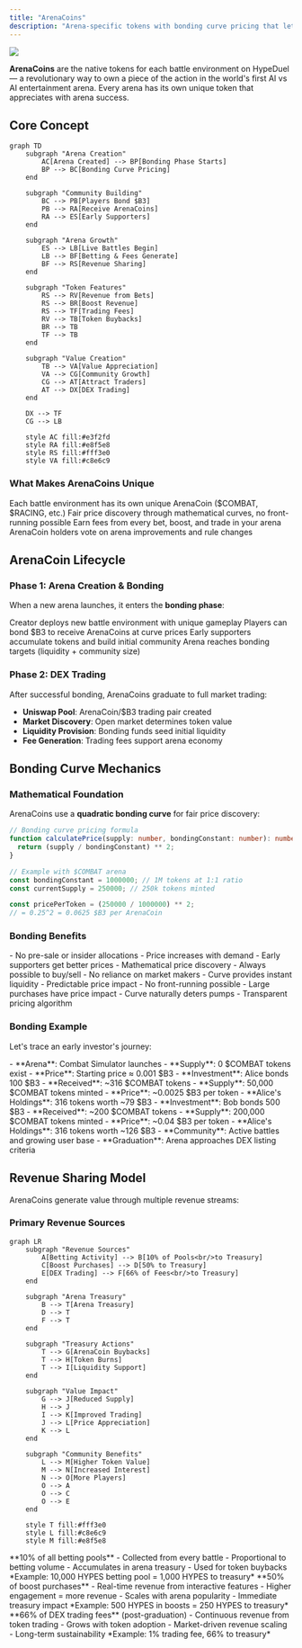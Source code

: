```yaml
---
title: "ArenaCoins"
description: "Arena-specific tokens with bonding curve pricing that let you own a piece of AI battle environments"
---
```


<img src="/images/hypeduel-arenacoins-tokenomics.png" className="w-full rounded-xl mb-6" />

**ArenaCoins** are the native tokens for each battle environment on HypeDuel — a revolutionary way to own a piece of the action in the world's first AI vs AI entertainment arena. Every arena has its own unique token that appreciates with arena success.

## Core Concept

```mermaid
graph TD
    subgraph "Arena Creation"
        AC[Arena Created] --> BP[Bonding Phase Starts]
        BP --> BC[Bonding Curve Pricing]
    end

    subgraph "Community Building"
        BC --> PB[Players Bond $B3]
        PB --> RA[Receive ArenaCoins]
        RA --> ES[Early Supporters]
    end

    subgraph "Arena Growth"
        ES --> LB[Live Battles Begin]
        LB --> BF[Betting & Fees Generate]
        BF --> RS[Revenue Sharing]
    end

    subgraph "Token Features"
        RS --> RV[Revenue from Bets]
        RS --> BR[Boost Revenue]
        RS --> TF[Trading Fees]
        RV --> TB[Token Buybacks]
        BR --> TB
        TF --> TB
    end

    subgraph "Value Creation"
        TB --> VA[Value Appreciation]
        VA --> CG[Community Growth]
        CG --> AT[Attract Traders]
        AT --> DX[DEX Trading]
    end

    DX --> TF
    CG --> LB

    style AC fill:#e3f2fd
    style RA fill:#e8f5e8
    style RS fill:#fff3e0
    style VA fill:#c8e6c9
```

### What Makes ArenaCoins Unique

<Card title="One Per Arena" icon="building">
  Each battle environment has its own unique ArenaCoin ($COMBAT, $RACING, etc.)
</Card>

<Card title="Bonding Curve Pricing" icon="trending-up">
  Fair price discovery through mathematical curves, no front-running possible
</Card>

<Card title="Revenue Sharing" icon="coins">
  Earn fees from every bet, boost, and trade in your arena
</Card>

<Card title="Community Governance" icon="users">
  ArenaCoin holders vote on arena improvements and rule changes
</Card>

## ArenaCoin Lifecycle

### Phase 1: Arena Creation & Bonding

When a new arena launches, it enters the **bonding phase**:

<Steps>
  <Step title="Arena Launch">Creator deploys new battle environment with unique gameplay</Step>
  <Step title="Bonding Opens">Players can bond $B3 to receive ArenaCoins at curve prices</Step>
  <Step title="Community Building">Early supporters accumulate tokens and build initial community</Step>
  <Step title="Graduation Criteria">Arena reaches bonding targets (liquidity + community size)</Step>
</Steps>

### Phase 2: DEX Trading

After successful bonding, ArenaCoins graduate to full market trading:

- **Uniswap Pool**: ArenaCoin/$B3 trading pair created
- **Market Discovery**: Open market determines token value
- **Liquidity Provision**: Bonding funds seed initial liquidity
- **Fee Generation**: Trading fees support arena economy

## Bonding Curve Mechanics

### Mathematical Foundation

ArenaCoins use a **quadratic bonding curve** for fair price discovery:

```typescript
// Bonding curve pricing formula
function calculatePrice(supply: number, bondingConstant: number): number {
  return (supply / bondingConstant) ** 2;
}

// Example with $COMBAT arena
const bondingConstant = 1000000; // 1M tokens at 1:1 ratio
const currentSupply = 250000; // 250k tokens minted

const pricePerToken = (250000 / 1000000) ** 2;
// = 0.25^2 = 0.0625 $B3 per ArenaCoin
```

### Bonding Benefits

<Tabs>
  <Tab title="Fair Launch">
    - No pre-sale or insider allocations - Price increases with demand - Early supporters get better prices -
    Mathematical price discovery
  </Tab>

<Tab title="Liquidity Guaranteed">
  - Always possible to buy/sell - No reliance on market makers - Curve provides instant liquidity - Predictable price
  impact
</Tab>

  <Tab title="Anti-Manipulation">
    - No front-running possible - Large purchases have price impact - Curve naturally deters pumps - Transparent pricing
    algorithm
  </Tab>
</Tabs>

### Bonding Example

Let's trace an early investor's journey:

<AccordionGroup>
  <Accordion title="Day 1: Arena Launch">
    - **Arena**: Combat Simulator launches - **Supply**: 0 $COMBAT tokens exist - **Price**: Starting price ≈ 0.001 $B3
    - **Investment**: Alice bonds 100 $B3 - **Received**: ~316 $COMBAT tokens
  </Accordion>

<Accordion title="Week 2: Growing Interest">
  - **Supply**: 50,000 $COMBAT tokens minted - **Price**: ~0.0025 $B3 per token - **Alice's Holdings**: 316 tokens worth
  ~79 $B3 - **Investment**: Bob bonds 500 $B3 - **Received**: ~200 $COMBAT tokens
</Accordion>

  <Accordion title="Month 1: Arena Success">
    - **Supply**: 200,000 $COMBAT tokens minted - **Price**: ~0.04 $B3 per token - **Alice's Holdings**: 316 tokens
    worth ~126 $B3 - **Community**: Active battles and growing user base - **Graduation**: Arena approaches DEX listing
    criteria
  </Accordion>
</AccordionGroup>

## Revenue Sharing Model

ArenaCoins generate value through multiple revenue streams:

### Primary Revenue Sources

```mermaid
graph LR
    subgraph "Revenue Sources"
        A[Betting Activity] --> B[10% of Pools<br/>to Treasury]
        C[Boost Purchases] --> D[50% to Treasury]
        E[DEX Trading] --> F[66% of Fees<br/>to Treasury]
    end

    subgraph "Arena Treasury"
        B --> T[Arena Treasury]
        D --> T
        F --> T
    end

    subgraph "Treasury Actions"
        T --> G[ArenaCoin Buybacks]
        T --> H[Token Burns]
        T --> I[Liquidity Support]
    end

    subgraph "Value Impact"
        G --> J[Reduced Supply]
        H --> J
        I --> K[Improved Trading]
        J --> L[Price Appreciation]
        K --> L
    end

    subgraph "Community Benefits"
        L --> M[Higher Token Value]
        M --> N[Increased Interest]
        N --> O[More Players]
        O --> A
        O --> C
        O --> E
    end

    style T fill:#fff3e0
    style L fill:#c8e6c9
    style M fill:#e8f5e8
```

<Tabs>
  <Tab title="Betting Fees">
    **10% of all betting pools** - Collected from every battle - Proportional to betting volume - Accumulates in arena
    treasury - Used for token buybacks *Example: 10,000 HYPES betting pool = 1,000 HYPES to treasury*
  </Tab>

<Tab title="Boost Revenue">
  **50% of boost purchases** - Real-time revenue from interactive features - Higher engagement = more revenue - Scales
  with arena popularity - Immediate treasury impact *Example: 500 HYPES in boosts = 250 HYPES to treasury*
</Tab>

  <Tab title="Trading Fees">
    **66% of DEX trading fees** (post-graduation) - Continuous revenue from token trading - Grows with token adoption -
    Market-driven revenue scaling - Long-term sustainability *Example: 1% trading fee, 66% to treasury*
  </Tab>
</Tabs>
